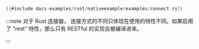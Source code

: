 ```rust
{{#include docs-examples/rust/nativeexample/examples/connect.rs}}
```
:::note
对于 Rust 连接器， 连接方式的不同只体现在使用的特性不同。如果启用了 "rest" 特性，那么只有 RESTful 的实现会被编译进来。

:::
